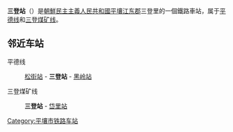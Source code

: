 {{unreferenced|time=2015-01-29T16:42:31+00:00}}
{{朝鮮半島車站資訊
|公司色 = blue
|文字色 = 
|站名 = 三登站
|圖片 = 
|pxl = 
|圖片說明 =
|前一站1 = [[松街站|松街]]
|前一站距離1 = 6.5
|後一站距離1 = 3.3
|後一站1 = [[黑岭站|黑岭]]
|所屬路線1 = [[平德线|平德线]]
|距離1 = 48.3
|起點站1 = [[平壤站|平壤]]
|前一站2 = 
|前一站距離2 = 
|後一站距離2 = 4.8
|後一站2 = [[岱里站|岱里]]
|所屬路線2 = [[三登煤矿线|三登煤矿线]]
|距離2 = 0.0
|起點站2 = 三登
|諺文 = 삼등역
|朝鮮漢字 = 三登驛
|文觀部式 = Samdeung-yeok
|馬-賴式 = Samdŭng-yŏk
|副站名 = 
|車站編號 = 
|停站路線數 = 
|所屬公司 = [[朝鮮民主主義人民共和國鐵道省|朝鮮民主主義人民共和國鐵道省]]
|所在地 =[[平壤|平壤]][[江东郡|江东郡]]三登里
|車站構造 = 地面车站
|月台配置 = 
|啟用年月日 =
|廢站年月日 = 
|上下車人次 = 
|統計年度 = 
|轉車 = 
|備註 = 
|全寬備註 = 
}}

'''三登站'''（{{lang-ko|삼등역}}）是[[朝鮮民主主義人民共和國|朝鮮民主主義人民共和國]][[平壤|平壤]][[江东郡|江东郡]]三登里的一個鐵路車站，属于[[平德线|平德线]]和[[三登煤矿线|三登煤矿线]]。

==邻近车站==
平德线
:[[松街站|松街站]] - '''三登站''' - [[黑岭站|黑岭站]]
三登煤矿线
:'''三登站''' - [[岱里站|岱里站]]

{{朝鲜铁路小作品}}

{{平德线}}
{{三登煤矿线}}

[[Category:平壤市铁路车站|Category:平壤市铁路车站]]